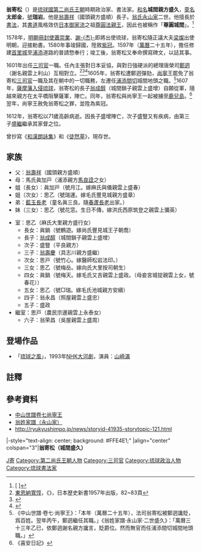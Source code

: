 '''翁寄松'''（{{bd|1542年||1612年|catIdx=S翁}}）是[[琉球國|琉球國]][[第二尚氏王朝|第二尚氏王朝]]時期政治家、書法家。[[和名|和名]]'''城間親方盛久'''，[[童名|童名]]'''太郎金'''，[[號|號]]'''瑞岩'''。他是[[翁壽祥|翁壽祥]]（國頭親方盛順）長子。[[翁氏永山殿內|翁氏永山家]]二世。他擅長於[[書法|書法]]，其[[書道|書道]]風格效仿[[日本|日本]][[御家流|御家流]]之祖[[尊圓法親王|尊圓法親王]]，因此也被稱作「'''尊圓城間'''」。<ref>[{{Cite web |url=http://ryukyushimpo.jp/news/storyid-41935-storytopic-121.html |script-title=ja:琉球新報・尊円城間 |accessdate=2009-07-28 |archive-date=2011-02-10 |archive-url=https://web.archive.org/web/20110210031546/http://ryukyushimpo.jp/news/storyid-41935-storytopic-121.html |dead-url=no }} {{lang|ja|琉球新報・尊円城間}}]</ref>

1578年，[[明朝|明朝]][[冊封使|冊封使]][[蕭崇業|蕭崇業]]、[[謝杰_(明朝)|謝-{杰}-]]即將出使琉球，翁寄松隨正議大夫[[梁燦|梁燦]]出使明朝，迎接勅書。1580年事竣歸國，陞敘[[紫冠|紫冠]]。1597年（[[萬曆|萬曆]]二十五年），擔任修建[[首里城|首里城]]至[[浦添|浦添]]道路的普請惣奉行；竣工後，翁寄松又奉命撰寫碑文，以誌其事。

1601年出任[[三司官|三司官]]一職。任內主張對日本妥協，與對日強硬派的總理唐榮司[[鄭迵|鄭迵]]（謝名親雲上利山）互相對立。<ref>[[東恩納寬惇|東恩納寬惇]]，《{{lang|ja|琉球の歴史}}》，日本歴史新書1957年出版，82~83頁</ref><ref name="tw">{{Cite web |url=http://nccuir.lib.nccu.edu.tw/bitstream/140.119/34595/10/59503210.pdf |title=存档副本 |access-date=2013-08-29 |archive-url=https://web.archive.org/web/20190614060241/http://nccuir.lib.nccu.edu.tw/bitstream/140.119/34595/10/59503210.pdf |archive-date=2019-06-14 |dead-url=yes }}</ref><ref>[http://repo.lib.hosei.ac.jp/bitstream/10114/6407/1/oki34_simamura.pdf {{lang|ja|土佐漂着の「琉球人」—志多伯親雲上・潮平親雲上・伊良皆親雲上を中心に—}}]{{Dead link|date=2019年5月 |bot=InternetArchiveBot |fix-attempted=yes }}</ref>1605年，翁寄松遭鄭迵彈劾，[[尚寧王|尚寧王]]罷免了翁寄松[[三司官|三司官]]一職及其在朝中的一切職務，左遷任[[浦添|浦添]][[間切|間切]]城間地頭之職。<ref>《中山世譜·卷七·尚寧王》：「本年（萬曆二十五年），法司翁寄松被鄭迵讒貶，爲百姓。翌年丙午，鄭迵繼任其職。」《翁姓家譜·永山家·二世盛久》：「萬曆三十三年乙巳，依鄭迵謝名親方讒言，貶爵位。然而無官而任浦添間切城間地頭職。」</ref>1607年，[[慶長琉球之役|薩摩藩入侵琉球]]，翁寄松的長子[[翁成醇|翁成醇]]（城間鎖子親雲上盛增）自願從軍，隨越來親方在太平橋阻擊薩軍，陣亡。同年，翁寄松與尚寧王一起被擄至[[鹿兒島城|鹿兒島]]。<ref>《喜安日記》</ref>翌年，尚寧王赦免翁寄松之罪，並陞為紫冠。

1612年，翁寄松以71歲高齡病逝。因長子盛增陣亡，次子盛豎又有疾病，由第三子[[翁壽慶|盛繼]]繼承其家督之位。

曾抄寫《[[和漢朗詠集|和漢朗詠集]]》和《[[徒然草|徒然草]]》，現存世。

== 家族 ==
*父：[[翁壽祥|翁壽祥]]（國頭親方盛順）
*母：馬氏眞加戸（浦添親方[[馬良詮|馬良詮]]之女）
*姐（長女）：眞加戸（號月江。嫁麻氏與儀親雲上盛春） 
*姐（次女）：思乙（號瑞運。嫁毛氏豐見城親方盛章）
*弟：[[藍玉長老|藍玉長老]]（童名眞三良。隨[[春蘆長老|春蘆長老]]出家。） 
*妹（三女）：思乙（號花窓。生日不傳，嫁洪氏西原筑登之親雲上彌英）

*室：思乙（麻氏大里親方盛行女） 
**長女：眞鍋（號鶴遊。嫁尚氏豐見城王子朝喬） 
**長子：[[翁成醇|翁成醇]]（城間鎖子親雲上盛增） 
**次子：盛豎（平良親方） 
**三子：[[翁壽慶|翁壽慶]]（具志川親方盛繼）
**次女：思戸（號竹心。嫁醫師松岩法印。） 
**三女：思乙（號梅岳。嫁向氏大里按司朝生） 
**四女：眞鍋（號梅天。嫁毛氏又吉親雲上盛政。（母妾宮城掟親雲上女，號春花）） 
**五女：思乙（號□瑞。嫁毛氏池城親方安續） 
**四子：翁永昌（照屋親雲上盛忠） 
**五子：盛政 
*繼室：思戸（農民宗邊親雲上永泰女） 
**六子：翁荣昌（吳屋親雲上盛周）

== 登場作品 ==
*「[[琉球之風_(電視劇)|琉球之風]]」，1993年[[NHK大河劇|NHK大河劇]]，演員：[[山崎滿|山崎滿]]

== 註釋 ==
{{reflist|1}}

== 參考資料 ==
*[https://web.archive.org/web/20041112165840/http://www2.oiu.ac.jp/5/kan12.txt 中山世譜卷七尚寧王]
*[https://web.archive.org/web/20140106064035/http://www.tulips.tsukuba.ac.jp/limedio/dlam/B1241188/1/vol05/syuri/65.htm 翁姓家譜（永山家）]
*http://ryukyushimpo.jp/news/storyid-41935-storytopic-121.html {{Wayback|url=http://ryukyushimpo.jp/news/storyid-41935-storytopic-121.html |date=20110210031546 }}
{{start box}}
|-style="text-align: center; background: #FFE4E1;"
|align="center" colspan="3"|'''翁寄松（城間盛久）'''
{{s-before|？}}
{{s-title|[[琉球國|琉球國]][[琉球三司官列表#丑日番|丑日番法司]]|1601年—1606年}}
{{s-after|[[鄭迵|鄭迵]]<br/>（謝名利山）}}
{{end box}}
{{三司官}}

[[Category:翁姓|J寄]]
[[Category:第二尚氏王朝人物|Category:第二尚氏王朝人物]]
[[Category:三司官|Category:三司官]]
[[Category:琉球政治人物|Category:琉球政治人物]]
[[Category:琉球書法家|Category:琉球書法家]]